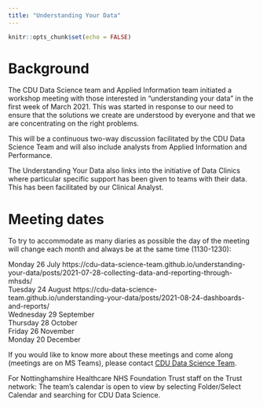 ```yaml
---
title: "Understanding Your Data"
---
```


```r
knitr::opts_chunk$set(echo = FALSE)
```

# Background

The CDU Data Science team and Applied Information team initiated a workshop meeting with those interested in "understanding your data" in the first week of March 2021. This was started in response to our need to ensure that the solutions we create are understood by everyone and that we are concentrating on the right problems.

This will be a continuous two-way discussion facilitated by the CDU Data Science Team and will also include analysts from Applied Information and Performance. 

The Understanding Your Data also links into the initiative of Data Clinics where particular specific support has been given to teams with their data. This has been facilitated by our Clinical Analyst.

# Meeting dates

To try to accommodate as many diaries as possible the day of the meeting will change each month and always be at the same time (1130-1230):

Monday 26 July https://cdu-data-science-team.github.io/understanding-your-data/posts/2021-07-28-collecting-data-and-reporting-through-mhsds/
</br>Tuesday 24 August https://cdu-data-science-team.github.io/understanding-your-data/posts/2021-08-24-dashboards-and-reports/
</br>Wednesday 29 September 
</br>Thursday 28 October 
</br>Friday 26 November 
</br>Monday 20 December 

If you would like to know more about these meetings and come along (meetings are on MS Teams), please contact [CDU Data Science Team](mailto:cdudatascience@nottshc.nhs.uk).

For Nottinghamshire Healthcare NHS Foundation Trust staff on the Trust network: The team's calendar is open to view by selecting Folder/Select Calendar and searching for CDU Data Science. 
